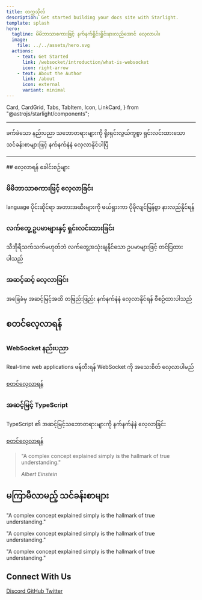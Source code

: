 ```yaml
---
title: တက္ကသိုလ်
description: Get started building your docs site with Starlight.
template: splash
hero:
  tagline: မိမိဘာသာစကားဖြင့် နက်နက်ရှိုင်းရှိုင်းနားလည်အောင် လေ့လာပါ။
  image:
    file: ../../assets/hero.svg
  actions:
    - text: Get Started
      link: /websocket/introduction/what-is-websocket
      icon: right-arrow
    - text: About the Author
      link: /about
      icon: external
      variant: minimal
---
```


  Card,
  CardGrid,
  Tabs,
  TabItem,
  Icon,
  LinkCard,
} from "@astrojs/starlight/components";

<hr/>
<section class="intro-section">

  <p>
    ခက်ခဲသော နည်းပညာ သဘောတရားများကို ရိုးရှင်းလွယ်ကူစွာ ရှင်းလင်းထားသော သင်ခန်းစာများဖြင့်
    နက်နက်နဲနဲ လေ့လာနိုင်ပါပြီ
  </p>
</section>
<hr/ >
## လေ့လာရန် ခေါင်းစဉ်များ

<CardGrid className="concepts-grid">
  <LinkCard
    title="WebSocket နည်းပညာ"
    description="Real-time communication အတွက် WebSocket နည်းပညာကို အခြေခံမှ အဆင့်မြင့်သဘောတရားများအထိ လေ့လာမည်။"
    href="/websocket/introduction/what-is-websocket"
    icon="rocket"
  />
  <LinkCard
    title="Advanced TypeScript"
    description="TypeScript ၏ အဆင့်မြင့်သဘောတရားများကို နက်နက်နဲနဲ လေ့လာခြင်း"
    href="/advanced-typescript/why-is-advanced-ts-needed/why-advanced-typescript"
    icon="puzzle"
  />
  <LinkCard
    title="JavaScript အခြေခံများ"
    description="JavaScript ၏ မရှိမဖြစ် အခြေခံအသိပညာများနှင့် အသုံးပြုပုံများ"
    href="#"
    icon="document"
  />
  <LinkCard
    title="Frontend Frameworks"
    description="React, Angular, Vue စသော frameworks များ အကြောင်းနှင့် အသုံးပြုပုံများ"
    href="#"
    icon="open-book"
  />
</CardGrid>

<section class="key-features">
  <div class="feature">
    <div class="feature-icon">
      <Icon name="open-book" size="1.8rem" />
    </div>
    <div class="feature-content">
      <h3>မိမိဘာသာစကားဖြင့် လေ့လာခြင်း</h3>
      <p>
        language ပိုင်းဆိုင်ရာ အတားအဆီးများကို ဖယ်ရှားကာ ပိုမိုလျင်မြန်စွာ
        နားလည်နိုင်ရန်
      </p>
    </div>
  </div>
  <div class="feature">
    <div class="feature-icon">
      <Icon name="setting" size="1.8rem" />
    </div>
    <div class="feature-content">
      <h3>လက်တွေ့ ဥပမာများနှင့် ရှင်းလင်းထားခြင်း</h3>
      <p>
        သီအိုရီသက်သက်မဟုတ်ဘဲ လက်တွေ့အသုံးချနိုင်သော ဥပမာများဖြင့် တင်ပြထားပါသည်
      </p>
    </div>
  </div>
  <div class="feature">
    <div class="feature-icon">
      <Icon name="pencil" size="1.8rem" />
    </div>
    <div class="feature-content">
      <h3>အဆင့်ဆင့် လေ့လာခြင်း</h3>
      <p>
        အခြေခံမှ အဆင့်မြင့်အထိ တဖြည်းဖြည်း နက်နက်နဲနဲ လေ့လာနိုင်ရန်
        စီစဉ်ထားပါသည်
      </p>
    </div>
  </div>
</section>

## စတင်လေ့လာရန်

<div class="study-paths">
  <div class="path-card beginner">
    <h3><Icon name="star" size="1.2em" /> WebSocket နည်းပညာ</h3>
    <p>Real-time web applications ဖန်တီးရန် WebSocket ကို အသေးစိတ် လေ့လာပါမည်</p>
    <a href="/websocket/introduction/what-is-websocket" class="path-link">
     <span>စတင်လေ့လာရန်</span><Icon name="right-arrow" size="1em" />
    </a>
  </div>

  <div class="path-card intermediate">
    <h3><Icon name="document" size="1.2em" /> အဆင့်မြင့် TypeScript</h3>
    <p>TypeScript ၏ အဆင့်မြင့်သဘောတရားများကို နက်နက်နဲနဲ လေ့လာခြင်း</p>
    <a href="/advanced-typescript/why-is-advanced-ts-needed/why-advanced-typescript" class="path-link">
     <span>စတင်လေ့လာရန်</span><Icon name="right-arrow" size="1em" />
    </a>
  </div>
</div>

<section class="quote-section">
  <blockquote>
    <p>
      "A complex concept explained simply is the hallmark of true
      understanding."
    </p>
    <cite>Albert Einstein</cite>
  </blockquote>
</section>

<section class="upcoming-section">
  <h2>
    <Icon name="rocket" size="1.2em" /> <span>မကြာမီလာမည့် သင်ခန်းစာများ</span>
  </h2>
  <CardGrid class="upcoming-topics">
    <Card icon="star" title="HTML Forms">
      <p>"A complex concept explained simply is the hallmark of true
      understanding."</p>
    </Card>
    <Card icon="star" title="Javascript" >
    <p>"A complex concept explained simply is the hallmark of true
      understanding."</p>
      </Card>
    <Card icon="star" title="Advanced CSS" ><p>"A complex concept explained simply is the hallmark of true
      understanding."</p></Card>

  </CardGrid>
  
</section>

<section class="community-section">
  <h2>Connect With Us</h2>
  <div class="community-links">
    <a href="#" class="community-link">
      <Icon name="discord" size="1.5em" />
      <span>Discord</span>
    </a>
    <a href="#" class="community-link">
      <Icon name="github" size="1.5em" />
      <span>GitHub</span>
    </a>
    <a href="#" class="community-link">
      <Icon name="twitter" size="1.5em" />
      <span>Twitter</span>
    </a>
  </div>
</section>



<Analytics />
